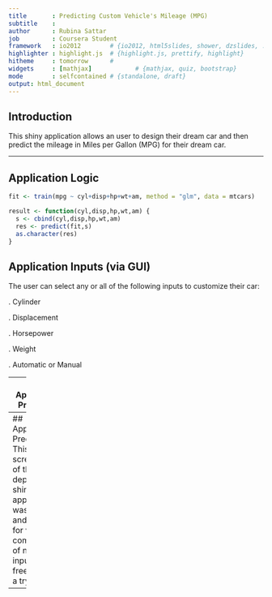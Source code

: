 ```yaml
---
title       : Predicting Custom Vehicle's Mileage (MPG)
subtitle    : 
author      : Rubina Sattar
job         : Coursera Student
framework   : io2012        # {io2012, html5slides, shower, dzslides, ...}
highlighter : highlight.js  # {highlight.js, prettify, highlight}
hitheme     : tomorrow      # 
widgets     : [mathjax]            # {mathjax, quiz, bootstrap}
mode        : selfcontained # {standalone, draft}
output: html_document
---
```


## Introduction

This shiny application allows an user to design their dream car and then predict the mileage in Miles per Gallon (MPG) 
for their dream car.

---

## Application Logic


```r
fit <- train(mpg ~ cyl+disp+hp+wt+am, method = "glm", data = mtcars)

result <- function(cyl,disp,hp,wt,am) {
  s <- cbind(cyl,disp,hp,wt,am)
  res <- predict(fit,s)
  as.character(res)
}
```

## Application Inputs (via GUI)

The user can select any or all of the following inputs to customize their car:

. Cylinder

. Displacement

. Horsepower

. Weight

. Automatic or Manual


---
## Application Prediction

output$prediction <- renderPrint({result(input$variable1,input$variable2,input$variable3,input$variable4,input$variable5)})

--- 
## Application Prediction
This is a screenshot of the deployed shiny application. It was tested and worked for various combinations of numeric inputs. Feel free to give it a try!

--- 



